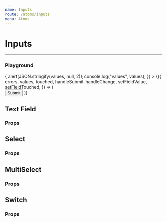 ```yaml
---
name: Inputs
route: /atoms/inputs
menu: Atoms
---
```







# Inputs

---

### Playground

<Playground>
  <div className='metro custom-pg'>
    <ThemeContext.Provider theme={theme}>
      <Formik
        initialValues={{
          text: '',
          email: '',
          phone: '',
          select: '',
          multi: [],
          switch: false,
        }}
        validationSchema={Schema}
        onSubmit={(values) => {
          alert(JSON.stringify(values, null, 2));
          console.log("values", values);
        }}
      >
        {({
          errors,
          values,
          touched,
          handleSubmit,
          handleChange,
          setFieldValue,
          setFieldTouched,
        }) => (
          <Form onSubmit={handleSubmit}>
            <Field
              id='text-field'
              label='Plain text'
              name='text'
              type='text'
              placeholder='Enter some characters'
              component={TextField}
            />
            <Field
              id='email-field'
              label='Email'
              name='email'
              type='email'
              placeholder='Enter your email'
              component={TextField}
            />
            <Field
              id='phone-email'
              label='Phone'
              name='phone'
              type='phone'
              placeholder='Enter your phone'
              component={TextField}
            />
            <Field
              id='select'
              name='select'
              name='select'
              label='Select an option'
              options={options}
              component={Select}
            />
            <MultiSelect
              id='multiselect'
              name='multi'
              label='Select multiple options'
              options={multiOptions}
              value={values.multi}
              onChange={setFieldValue}
              onBlur={setFieldTouched}
              touched={touched.multi}
              error={errors.multi}
            />
            <Field
              name='switch'
              component={Switch}
            />
            <Switch
              name='switch_2'
              checked={!values.switch}
            />
            <ErrorMessage name='switch' />
            <Button variant="primary" type="submit">Submit</Button>
          </Form>
        )}
      </Formik>
    </ThemeContext.Provider>
  </div>
</Playground>

## Text Field
### Props
<Props of={TextField} />

## Select
### Props
<Props of={Select} />

## MultiSelect
### Props
<Props of={MultiSelect} />

## Switch
### Props
<Props of={Switch} />